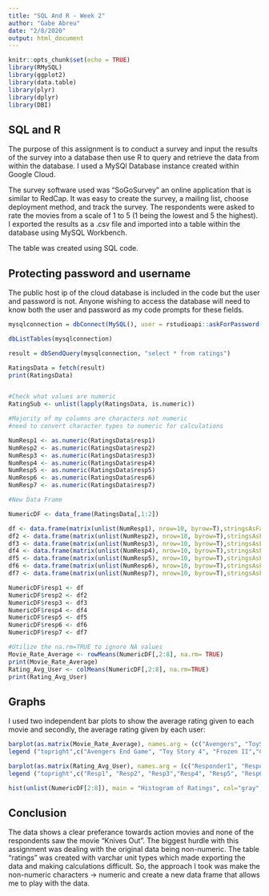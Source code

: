 ```yaml
---
title: "SQL And R - Week 2"
author: "Gabe Abreu"
date: "2/8/2020"
output: html_document
---
```


```r
knitr::opts_chunk$set(echo = TRUE)
library(RMySQL)
library(ggplot2)
library(data.table)
library(plyr)
library(dplyr)
library(DBI)
```

## SQL and R

The purpose of this assignment is to conduct a survey and input the results of the survey into a database then use R to query and retrieve the data from within the database. I used a MySQl Database instance created within Google Cloud. 

The survey software used was "SoGoSurvey" an online application that is similar to RedCap. It was easy to create the survey, a mailing list, choose deployment method, and track the survey. The respondents were asked to rate the movies from a scale of 1 to 5 (1 being the lowest and 5 the highest). I exported the results as a .csv file and imported into a table within the database using MySQL Workbench.

The table was created using SQL code.

## Protecting password and username

The public host ip of the cloud database is included in the code but the user and password is not. Anyone wishing to access the database will need to know both the user and password as my code prompts for these fields.

```r
mysqlconnection = dbConnect(MySQL(), user = rstudioapi::askForPassword("Database user"), password = rstudioapi::askForPassword("Database password"), dbname = 'Movies',host = '35.224.237.100')

dbListTables(mysqlconnection)

result = dbSendQuery(mysqlconnection, "select * from ratings")

RatingsData = fetch(result)
print(RatingsData)


#Check what values are numeric
RatingSub <- unlist(lapply(RatingsData, is.numeric))

#Majority of my columns are characters not numeric
#need to convert character types to numeric for calculations

NumResp1 <- as.numeric(RatingsData$resp1)
NumResp2 <- as.numeric(RatingsData$resp2)
NumResp3 <- as.numeric(RatingsData$resp3)
NumResp4 <- as.numeric(RatingsData$resp4)
NumResp5 <- as.numeric(RatingsData$resp5)
NumResp6 <- as.numeric(RatingsData$resp6)
NumResp7 <- as.numeric(RatingsData$resp7)

#New Data Frame

NumericDF <- data_frame(RatingsData[,1:2])

df <- data.frame(matrix(unlist(NumResp1), nrow=10, byrow=T),stringsAsFactors=FALSE)
df2 <- data.frame(matrix(unlist(NumResp2), nrow=10, byrow=T),stringsAsFactors=FALSE)
df3 <- data.frame(matrix(unlist(NumResp3), nrow=10, byrow=T),stringsAsFactors=FALSE)
df4 <- data.frame(matrix(unlist(NumResp4), nrow=10, byrow=T),stringsAsFactors=FALSE)
df5 <- data.frame(matrix(unlist(NumResp5), nrow=10, byrow=T),stringsAsFactors=FALSE)
df6 <- data.frame(matrix(unlist(NumResp6), nrow=10, byrow=T),stringsAsFactors=FALSE)
df7 <- data.frame(matrix(unlist(NumResp7), nrow=10, byrow=T),stringsAsFactors=FALSE)

NumericDF$resp1 <- df
NumericDF$resp2 <- df2
NumericDF$resp3 <- df3
NumericDF$resp4 <- df4
NumericDF$resp5 <- df5
NumericDF$resp6 <- df6
NumericDF$resp7 <- df7

#Utilize the na.rm=TRUE to ignore NA values
Movie_Rate_Average <- rowMeans(NumericDF[,2:8], na.rm= TRUE)
print(Movie_Rate_Average)
Rating_Avg_User <- colMeans(NumericDF[,2:8], na.rm=TRUE)
print(Rating_Avg_User)

```

## Graphs

I used two independent bar plots to show the average rating given to each movie and secondly, the average rating given by each user:

```r
barplot(as.matrix(Movie_Rate_Average), names.arg = (c("Avengers", "ToyStory4", "Frozen II","Captain Marvel", "Dolemite", "Knives Out", "US", "John Wick", "Shazam", "Spider-Man")), main="Rating Avg Per Movie", xlab="Movies", ylab="Rating", ylim = c(0,5), beside=TRUE,col=rainbow (10), cex.names = 0.5)
legend ("topright",c("Avengers End Game", "Toy Story 4", "Frozen II","Captain Marvel", "Dolemite", "Knives Out", "US", "John Wick", "Shazam", "Spider-Man"),cex=.5,bty="y",fill=rainbow (10))

barplot(as.matrix(Rating_Avg_User), names.arg = (c("Responder1", "Responder2", "Responder3","Responder4", "Responder5", "Responder6", "Responder7")), main="Avg rating given by User", xlab="User", ylab="Rating", ylim = c(0,5), beside=TRUE,col=rainbow (7), cex.names = 0.5)
legend ("topright",c("Resp1", "Resp2", "Resp3","Resp4", "Resp5", "Resp6", "Resp7"),cex=.5,bty="y",fill=rainbow (7))
```

```r
hist(unlist(NumericDF[2:8]), main = "Histogram of Ratings", col="gray", labels = TRUE, xlab = "Ratings", ylim = c(0,20))
````
## Conclusion

The data shows a clear preferance towards action movies and none of the respondents saw the movie "Knives Out". The biggest hurdle with this assignment was dealing with the original data being non-numeric. The table "ratings" was created with varchar unit types which made exporting the data and making calculations difficult.  So, the approach I took was make the non-numeric characters -> numeric and create a new data frame that allows me to play with the data. 